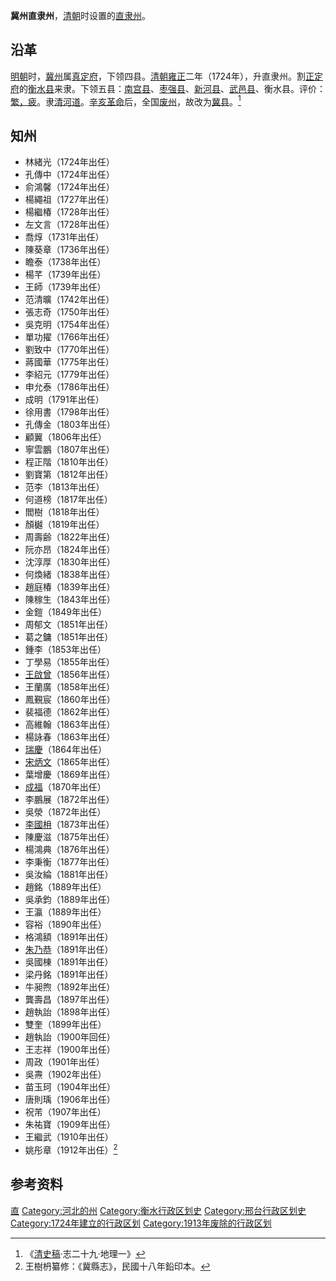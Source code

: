 {{Infobox Former Subdivision
|native_name = 
|conventional_long_name = 冀州直隸州
|common_name = 冀州
|subdivision = [[州|州]]
|nation = [[清朝|清朝]]、[[中華民國|中華民國]]
|year_start = 1724年
|event_start = 
|date_start = 
|event1 = 
|year_event1 = 
|year_end = 1913年
|event_end = 
|date_end = 
|life_span = 1724年－1913年
|p1 = 冀州 (古代)
|s1 = 冀縣
|image_flag = 
|image_coat = 
|image_map = 
|image_map_caption = 
|capital = 
|common_languages = 
|stat_year1 = 
|stat_area1 = 
|stat_pop1 = 
|today = {{CHN}}[[河北省|河北省]]
}}
'''冀州直隶州'''，[[清朝|清朝]]时设置的[[直隶州|直隶州]]。

==沿革==
[[明朝|明朝]]时，[[冀州_(河北)|冀州]]属[[真定府|真定府]]，下领四县。[[清朝|清朝]][[雍正|雍正]]二年（1724年），升直隶州。割[[正定府|正定府]]的[[衡水县|衡水县]]来隶。下领五县：[[南宫县|南宫县]]、[[枣强县|枣强县]]、[[新河县|新河县]]、[[武邑县|武邑县]]、衡水县。评价：[[衝繁疲難|繁，疲]]。隶[[清河道|清河道]]。[[辛亥革命|辛亥革命]]后，全国[[废府州厅改县|废州]]，故改为[[冀县|冀县]]。<ref>《[[清史稿|清史稿]]·志二十九·地理一》</ref>

==知州==
*林緒光（1724年出任）
*孔傳中（1724年出任）
*俞鴻馨（1724年出任）
*楊繩祖（1727年出任）
*楊繼椿（1728年出任）
*左文言（1728年出任）
*喬焞（1731年出任）
*陳葵章（1736年出任）
*瞻泰（1738年出任）
*楊芊（1739年出任）
*王師（1739年出任）
*范清曠（1742年出任）
*張志奇（1750年出任）
*吳克明（1754年出任）
*單功擢（1766年出任）
*劉致中（1770年出任）
*蔣國華（1775年出任）
*李紹元（1779年出任）
*申允泰（1786年出任）
*成明（1791年出任）
*徐用書（1798年出任）
*孔傳金（1803年出任）
*顧翼（1806年出任）
*寧雲鵬（1807年出任）
*程正階（1810年出任）
*劉寶第（1812年出任）
*范李（1813年出任）
*何道榜（1817年出任）
*閻樹（1818年出任）
*顏樾（1819年出任）
*周壽齢（1822年出任）
*阮亦昂（1824年出任）
*沈淳厚（1830年出任）
*何煥緒（1838年出任）
*趙庭椿（1839年出任）
*陳稼生（1843年出任）
*金鎧（1849年出任）
*周郁文（1851年出任）
*葛之鏞（1851年出任）
*鍾李（1853年出任）
*丁學易（1855年出任）
*[[王啟曾|王啟曾]]（1856年出任）
*王蘭廣（1858年出任）
*鳳覲宸（1860年出任）
*裴福德（1862年出任）
*高維翰（1863年出任）
*楊詠春（1863年出任）
*[[瑞慶|瑞慶]]（1864年出任）
*[[宋炳文|宋炳文]]（1865年出任）
*葉增慶（1869年出任）
*[[成福|成福]]（1870年出任）
*李鵬展（1872年出任）
*吳滎（1872年出任）
*[[李國枏|李國枏]]（1873年出任）
*陳慶滋（1875年出任）
*楊鴻典（1876年出任）
*李秉衡（1877年出任）
*吳汝綸（1881年出任）
*趙銘（1889年出任）
*吳承鈞（1889年出任）
*王瀛（1889年出任）
*容裕（1890年出任）
*格鴻額（1891年出任）
*[[朱乃恭|朱乃恭]]（1891年出任）
*吳國棟（1891年出任）
*梁丹銘（1891年出任）
*牛昶煦（1892年出任）
*龔壽昌（1897年出任）
*趙執詒（1898年出任）
*雙奎（1899年出任）
*趙執詒（1900年回任）
*王志祥（1900年出任）
*周政（1901年出任）
*吳燾（1902年出任）
*苗玉珂（1904年出任）
*唐則瑀（1906年出任）
*祝芾（1907年出任）
*朱祐寶（1909年出任）
*王繼武（1910年出任）
*姚彤章（1912年出任）<ref>王樹枬纂修：《冀縣志》，民國十八年鉛印本。</ref>

== 参考资料 ==
{{reflist|}}

{{直隸省行政區劃|nocat}}
{{河北省历史二级政区|nocat}}
{{DEFAULTSORT:J}}
[[Category:清朝直隶州|直]]
[[Category:河北的州|Category:河北的州]]
[[Category:衡水行政区划史|Category:衡水行政区划史]]
[[Category:邢台行政区划史|Category:邢台行政区划史]]
[[Category:1724年建立的行政区划|Category:1724年建立的行政区划]]
[[Category:1913年废除的行政区划|Category:1913年废除的行政区划]]